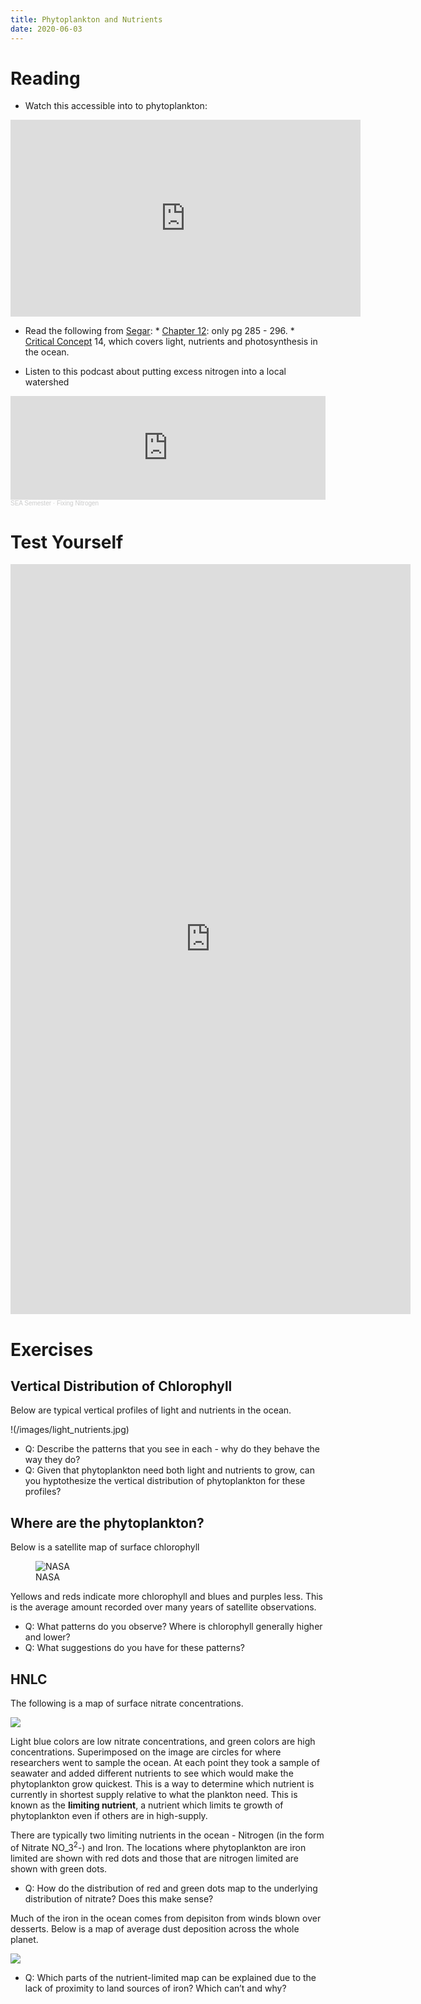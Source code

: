 ```yaml
---
title: Phytoplankton and Nutrients
date: 2020-06-03
---
```


# Reading

* Watch this accessible into to phytoplankton:

<iframe width="560" height="315" src="https://www.youtube.com/embed/fS422O4SLc4" frameborder="0" allow="accelerometer; autoplay; encrypted-media; gyroscope; picture-in-picture" allowfullscreen></iframe>

* Read the following from [Segar](https://www.reefimages.com/oceansci.php):
      * [Chapter 12](https://www.reefimages.com/oceans/SegarOcean4Chap05.pdf): only pg 285 - 296.
      * [Critical Concept](https://www.reefimages.com/oceans/SegarOcean4CritCon.pdf) 14, which covers light, nutrients and photosynthesis in the ocean.

* Listen to this podcast about putting excess nitrogen into a local watershed

<iframe width="100%" height="166" scrolling="no" frameborder="no" allow="autoplay" src="https://w.soundcloud.com/player/?url=https%3A//api.soundcloud.com/tracks/711745156&color=004781&hide_related=true&show_artwork=false&show_comments=false&show_teaser=false&show_user=false"></iframe><div style="font-size: 10px; color: #cccccc;line-break: anywhere;word-break: normal;overflow: hidden;white-space: nowrap;text-overflow: ellipsis; font-family: Interstate,Lucida Grande,Lucida Sans Unicode,Lucida Sans,Garuda,Verdana,Tahoma,sans-serif;font-weight: 100;"><a href="https://soundcloud.com/sea-semester" title="SEA Semester" target="_blank" style="color: #cccccc; text-decoration: none;">SEA Semester</a> · <a href="https://soundcloud.com/sea-semester/fixing-nitrogen" title="Fixing Nitrogen" target="_blank" style="color: #cccccc; text-decoration: none;">Fixing Nitrogen</a></div>

# Test Yourself

<iframe src="https://docs.google.com/forms/d/e/1FAIpQLSebi4w0twy_iIhVa8oPecRLxurGoOmovfCWnRzB17U8yMILUg/viewform?embedded=true" width="640" height="1200" frameborder="0" marginheight="0" marginwidth="0">Loading…</iframe>

# Exercises

## Vertical Distribution of Chlorophyll

Below are typical vertical profiles of light and nutrients in the ocean.

!(/images/light_nutrients.jpg)

* Q: Describe the patterns that you see in each - why do they behave the way they do?
* Q: Given that phytoplankton need both light and nutrients to grow, can you hyptothesize the vertical distribution of phytoplankton for these profiles?

## Where are the phytoplankton?

Below is a satellite map of surface chlorophyll

![NASA](/images/surface_phyto.jpg)

Yellows and reds indicate more chlorophyll and blues and purples less. This is the average amount recorded over many years of satellite observations.

* Q: What patterns do you observe? Where is chlorophyll generally higher and lower?
* Q: What suggestions do you have for these patterns?

## HNLC

The following is a map of surface nitrate concentrations.

![](/images/limiting_nuts.jpg)

Light blue colors are low nitrate concentrations, and green colors are high concentrations. Superimposed on the image are circles for where researchers went to sample the ocean. At each point they took a sample of seawater and added different nutrients to see which would make the phytoplankton grow quickest. This is a way to determine which nutrient is currently in shortest supply relative to what the plankton need.  This is known as the __limiting nutrient__, a nutrient which limits te growth of phytoplankton even if others are in high-supply.

There are typically two limiting nutrients in the ocean - Nitrogen (in the form of Nitrate NO_3^2^-) and Iron. The locations where phytoplankton are iron limited are shown with red dots and those that are nitrogen limited are shown with green dots.

* Q: How do the distribution of red and green dots map to the underlying distribution of nitrate? Does this make sense?

Much of the iron in the ocean comes from depisiton from winds blown over desserts. Below is a map of average dust deposition across the whole planet.

![](/images/iron_deposition.jpg)

* Q: Which parts of the nutrient-limited map can be explained due to the lack of proximity to land sources of iron? Which can't and why?